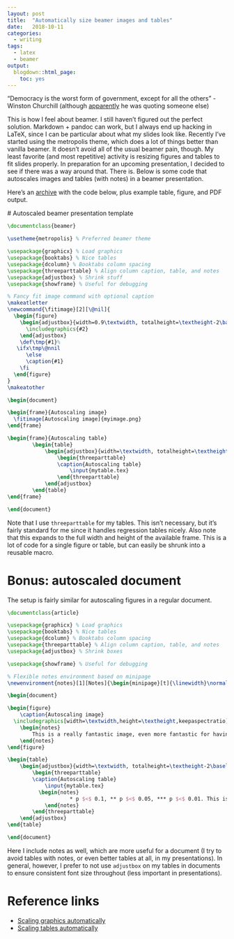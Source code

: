 ```yaml
---
layout: post
title:  "Automatically size beamer images and tables"
date:   2018-10-11
categories:
  - writing
tags:
  - latex
  - beamer
output:
  blogdown::html_page:
    toc: yes
---
```


"Democracy is the worst form of government, except for all the others" - Winston Churchill (although [apparently](https://www.nytimes.com/2017/02/14/opinion/dont-quote-them-on-it.html) he was quoting someone else)

This is how I feel about beamer. I still haven't figured out the perfect solution. Markdown + pandoc can work, but I always end up hacking in LaTeX, since I can be particular about what my slides look like. Recently I've started using the metropolis theme, which does a lot of things better than vanilla beamer. It doesn't avoid all of the usual beamer pain, though. My least favorite (and most repetitive) activity is resizing figures and tables to fit slides properly. In preparation for an upcoming presentation, I decided to see if there was a way around that. There is. Below is some code that autoscales images and tables (with notes) in a beamer presentation. 

Here's an [archive](/zip/autoscaling-archive.zip) with the code below, plus example table, figure, and PDF output. 

 # Autoscaled beamer presentation template

```latex
\documentclass{beamer}

\usetheme{metropolis} % Preferred beamer theme

\usepackage{graphicx} % Load graphics
\usepackage{booktabs} % Nice tables
\usepackage{dcolumn} % Booktabs column spacing
\usepackage{threeparttable} % Align column caption, table, and notes
\usepackage{adjustbox} % Shrink stuff
\usepackage{showframe} % Useful for debugging

% Fancy fit image command with optional caption
\makeatletter
\newcommand{\fitimage}[2][\@nil]{
  \begin{figure}
    \begin{adjustbox}{width=0.9\textwidth, totalheight=\textheight-2\baselineskip-2\baselineskip,keepaspectratio}
      \includegraphics{#2}
    \end{adjustbox}
    \def\tmp{#1}%
   \ifx\tmp\@nnil
      \else
      \caption{#1}
    \fi
  \end{figure}
}
\makeatother

\begin{document}

\begin{frame}{Autoscaling image}
  \fitimage[Autoscaling image]{myimage.png}
\end{frame}

\begin{frame}{Autoscaling table}
		\begin{table}
			\begin{adjustbox}{width=\textwidth, totalheight=\textheight-2\baselineskip,keepaspectratio}
				\begin{threeparttable}
				\caption{Autoscaling table}
					\input{mytable.tex}
				\end{threeparttable}
			\end{adjustbox}
		\end{table}
\end{frame}

\end{document}
```

Note that I use `threeparttable` for my tables. This isn't necessary, but it's fairly standard for me since it handles regression tables nicely. Also note that this expands to the full width and height of the available frame. This is a lot of code for a single figure or table, but can easily be shrunk into a reusable macro.

# Bonus: autoscaled document

The setup is fairly similar for autoscaling figures in a regular document.

```latex
\documentclass{article}

\usepackage{graphicx} % Load graphics
\usepackage{booktabs} % Nice tables
\usepackage{dcolumn} % Booktabs column spacing
\usepackage{threeparttable} % Align column caption, table, and notes
\usepackage{adjustbox} % Shrink boxes

\usepackage{showframe} % Useful for debugging

% Flexible notes environment based on minipage
\newenvironment{notes}[1][Notes]{\begin{minipage}[t]{\linewidth}\normalsize{\itshape#1: }}{\end{minipage}}

\begin{document}

\begin{figure}
	\caption{Autoscaling image}
  \includegraphics[width=\textwidth,height=\textheight,keepaspectratio]{myimage.png}
	\begin{notes}
		This is a really fantastic image, even more fantastic for having been autoscaled.
	\end{notes}
\end{figure}

\begin{table}
	\begin{adjustbox}{width=\textwidth, totalheight=\textheight-2\baselineskip,keepaspectratio}
		\begin{threeparttable}
		\caption{Autoscaling table}
			\input{mytable.tex}
		  \begin{notes}
					* p $<$ 0.1, ** p $<$ 0.05, *** p $<$ 0.01. This is a really fantastic table, even more fantastic for having been autoscaled.
			\end{notes}
		\end{threeparttable}
	\end{adjustbox}
\end{table}

\end{document}
```

Here I include notes as well, which are more useful for a document (I try to avoid tables with notes, or even better tables at all, in my presentations). In general, however, I prefer to not use `adjustbox` on my tables in documents to ensure consistent font size throughout (less important in presentations). 

# Reference links

- [Scaling graphics automatically](https://tex.stackexchange.com/questions/11954/automatically-scale-big-and-small-graphics-for-beamer-presentations)
- [Scaling tables automatically](https://tex.stackexchange.com/questions/13809/resizing-a-table-by-textheight/13812)